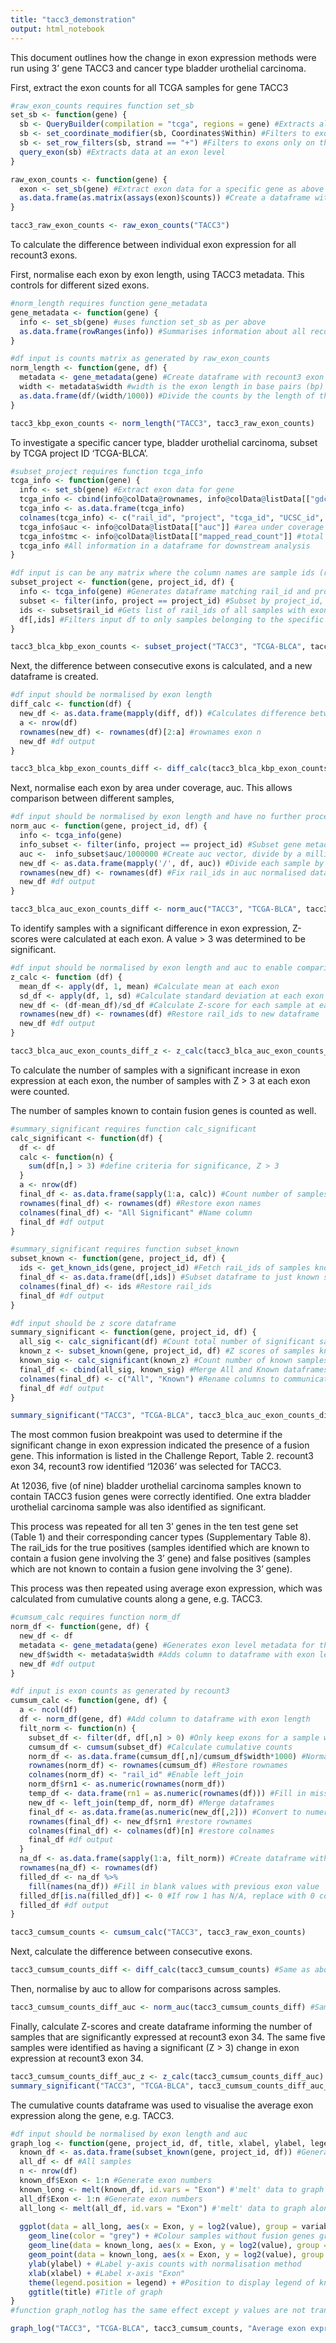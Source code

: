 ```yaml
---
title: "tacc3_demonstration"
output: html_notebook
---
```


This document outlines how the change in exon expression methods were run using 3' gene TACC3 and cancer type bladder urothelial carcinoma.

First, extract the exon counts for all TCGA samples for gene TACC3
```r
#raw_exon_counts requires function set_sb
set_sb <- function(gene) {
  sb <- QueryBuilder(compilation = "tcga", regions = gene) #Extracts all samples from TCGA with data at a specific gene, e.g. TACC3
  sb <- set_coordinate_modifier(sb, Coordinates$Within) #Filters to exons within the canonical boundaries of the gene
  sb <- set_row_filters(sb, strand == "+") #Filters to exons only on the same strand as the canonical transcript
  query_exon(sb) #Extracts data at an exon level
}

raw_exon_counts <- function(gene) {
  exon <- set_sb(gene) #Extract exon data for a specific gene as above
  as.data.frame(as.matrix(assays(exon)$counts)) #Create a dataframe with counts at each exon per the gene
}

tacc3_raw_exon_counts <- raw_exon_counts("TACC3")
```

To calculate the difference between individual exon expression for all recount3 exons.

First, normalise each exon by exon length, using TACC3 metadata. This controls for different sized exons.
```r
#norm_length requires function gene_metadata
gene_metadata <- function(gene) {
  info <- set_sb(gene) #uses function set_sb as per above
  as.data.frame(rowRanges(info)) #Summarises information about all recount3 exons in a dataframe
}

#df input is counts matrix as generated by raw_exon_counts
norm_length <- function(gene, df) {
  metadata <- gene_metadata(gene) #Create dataframe with recount3 exon metadata
  width <- metadata$width #width is the exon length in base pairs (bp)
  as.data.frame(df/(width/1000)) #Divide the counts by the length of the exon (width). width is divided by 1,000 to give kilo base pairs (kbp)
}

tacc3_kbp_exon_counts <- norm_length("TACC3", tacc3_raw_exon_counts)
```


To investigate a specific cancer type, bladder urothelial carcinoma, subset by TCGA project ID 'TCGA-BLCA'.

```r
#subset_project requires function tcga_info 
tcga_info <- function(gene) {
  info <- set_sb(gene) #Extract exon data for gene
  tcga_info <- cbind(info@colData@rownames, info@colData@listData[["gdc_cases.project.project_id"]], info@colData@listData[["gdc_cases.samples.submitter_id"]], info@colData@listData[["gdc_file_id"]], info@colData@listData[["gdc_cases.samples.sample_type"]]) #Extracts relevant gene metadata from the 841 metadata outputs provided by recount3, including internal/recount3/sample id (rail_id), project name (e.g. 'TCGA-BLCA', project_id), TCGA ID (tcga_id), UCSC ID (UCSC_id), and where is metastatic, primary tumour or solid tissue normal (sample_type)
  tcga_info <- as.data.frame(tcga_info)
  colnames(tcga_info) <- c("rail_id", "project", "tcga_id", "UCSC_id", "sample_type")
  tcga_info$auc <- info@colData@listData[["auc"]] #area under coverage value
  tcga_info$tmc <- info@colData@listData[["mapped_read_count"]] #total mapped count value, an alternative normalisation method not used in this thesis
  tcga_info #All information in a dataframe for downstream analysis
}

#df input is can be any matrix where the column names are sample ids (rail_ids)
subset_project <- function(gene, project_id, df) {
  info <- tcga_info(gene) #Generates dataframe matching rail_id and project_id
  subset <- filter(info, project == project_id) #Subset by project_id, e.g. 'TACC3-BLCA'
  ids <- subset$rail_id #Gets list of rail_ids of all samples with exon counts at a specific gene from one TCGA project
  df[,ids] #Filters input df to only samples belonging to the specific TCGA project
}

tacc3_blca_kbp_exon_counts <- subset_project("TACC3", "TCGA-BLCA", tacc3_kbp_exon_counts)
```

Next, the difference between consecutive exons is calculated, and a new dataframe is created.
```r
#df input should be normalised by exon length
diff_calc <- function(df) {
  new_df <- as.data.frame(mapply(diff, df)) #Calculates difference between all consecutive exons, where exon n - exon (n-1), e.g. exon 3 - exon 2
  a <- nrow(df)
  rownames(new_df) <- rownames(df)[2:a] #rownames exon n
  new_df #df output
}

tacc3_blca_kbp_exon_counts_diff <- diff_calc(tacc3_blca_kbp_exon_counts)
```

Next, normalise each exon by area under coverage, auc. This allows comparison between different samples, 
```r
#df input should be normalised by exon length and have no further processing within the sample to avoid overprocessing of data
norm_auc <- function(gene, project_id, df) {
  info <- tcga_info(gene)
  info_subset <- filter(info, project == project_id) #Subset gene metadata by project to match data inputs for auc normalisation
  auc <-  info_subset$auc/1000000 #Create auc vector, divide by a million for cpm
  new_df <- as.data.frame(mapply('/', df, auc)) #Divide each sample by its corresponding auc value
  rownames(new_df) <- rownames(df) #Fix rail_ids in auc normalised dataframe
  new_df #df output
}

tacc3_blca_auc_exon_counts_diff <- norm_auc("TACC3", "TCGA-BLCA", tacc3_blca_kbp_exon_counts_diff)
```

To identify samples with a significant difference in exon expression, Z-scores were calculated at each exon. A value > 3 was determined to be significant.
```r
#df input should be normalised by exon length and auc to enable comparisons between exons and samples
z_calc <- function (df) {
  mean_df <- apply(df, 1, mean) #Calculate mean at each exon
  sd_df <- apply(df, 1, sd) #Calculate standard deviation at each exon
  new_df <- (df-mean_df)/sd_df #Calculate Z-score for each sample at each exon
  rownames(new_df) <- rownames(df) #Restore rail_ids to new dataframe
  new_df #df output
}

tacc3_blca_auc_exon_counts_diff_z <- z_calc(tacc3_blca_auc_exon_counts_diff)
```
To calculate the number of samples with a significant increase in exon expression at each exon, the number of samples with Z > 3 at each exon were counted. 

The number of samples known to contain fusion genes is counted as well.
```r
#summary_significant requires function calc_significant
calc_significant <- function(df) {
  df <- df
  calc <- function(n) {
    sum(df[n,] > 3) #define criteria for significance, Z > 3
  }
  a <- nrow(df)
  final_df <- as.data.frame(sapply(1:a, calc)) #Count number of samples at each exon of significance 
  rownames(final_df) <- rownames(df) #Restore exon names 
  colnames(final_df) <- "All Significant" #Name column
  final_df #df output
}

#summary_significant requires function subset_known
subset_known <- function(gene, project_id, df) {
  ids <- get_known_ids(gene, project_id) #Fetch raiL_ids of samples known to contain fusion genes for that 3' gene
  final_df <- as.data.frame(df[,ids]) #Subset dataframe to just known samples
  colnames(final_df) <- ids #Restore rail_ids
  final_df #df output
}

#df input should be z score dataframe
summary_significant <- function(gene, project_id, df) {
  all_sig <- calc_significant(df) #Count total number of significant samples at each exon
  known_z <- subset_known(gene, project_id, df) #Z scores of samples known to contain fusion genes with that 3' gene
  known_sig <- calc_significant(known_z) #Count number of known samples that are significant at each exon
  final_df <- cbind(all_sig, known_sig) #Merge All and Known dataframes
  colnames(final_df) <- c("All", "Known") #Rename columns to communicate
  final_df #df output
}

summary_significant("TACC3", "TCGA-BLCA", tacc3_blca_auc_exon_counts_diff_z)
```

The most common fusion breakpoint was used to determine if the significant change in exon expression indicated the presence of a fusion gene. This information is listed in the Challenge Report, Table 2. recount3 exon 34, recount3 row identified '12036' was selected for TACC3. 

At 12036, five (of nine) bladder urothelial carcinoma samples known to contain TACC3 fusion genes were correctly identified. One extra bladder urothelial carcinoma sample was also identified as significant.

This process was repeated for all ten 3' genes in the ten test gene set (Table 1) and their corresponding cancer types (Supplementary Table 8). The rail_ids for the true positives (samples identified which are known to contain a fusion gene involving the 3' gene) and false positives (samples which are not known to contain a fusion gene involving the 3' gene).


This process was then repeated using average exon expression, which was calculated from cumulative counts along a gene, e.g. TACC3.

```r
#cumsum_calc requires function norm_df
norm_df <- function(gene, df) {
  new_df <- df
  metadata <- gene_metadata(gene) #Generates exon level metadata for the gene
  new_df$width <- metadata$width #Adds column to dataframe with exon length
  new_df #df output
}

#df input is exon counts as generated by recount3
cumsum_calc <- function(gene, df) {
  a <- ncol(df)
  df <- norm_df(gene, df) #Add column to dataframe with exon length
  filt_norm <- function(n) {
    subset_df <- filter(df, df[,n] > 0) #Only keep exons for a sample which are expresed, aka have >0 counts
    cumsum_df <- cumsum(subset_df) #Calculate cumulative counts
    norm_df <- as.data.frame(cumsum_df[,n]/cumsum_df$width*1000) #Normalise sample by cumulative width
    rownames(norm_df) <- rownames(cumsum_df) #Restore rownames
    colnames(norm_df) <- "rail_id" #Enable left_join
    norm_df$rn1 <- as.numeric(rownames(norm_df))
    temp_df <- data.frame(rn1 = as.numeric(rownames(df))) #Fill in missing exons
    new_df <- left_join(temp_df, norm_df) #Merge dataframes
    final_df <- as.data.frame(as.numeric(new_df[,2])) #Convert to numeric then dataframe
    rownames(final_df) <- new_df$rn1 #restore rownames
    colnames(final_df) <- colnames(df)[n] #restore colnames
    final_df #df output
  }
  na_df <- as.data.frame(sapply(1:a, filt_norm)) #Create dataframe with all samples
  rownames(na_df) <- rownames(df)
  filled_df <- na_df %>%
    fill(names(na_df)) #Fill in blank values with previous exon value
  filled_df[is.na(filled_df)] <- 0 #If row 1 has N/A, replace with 0 counts
  filled_df #df output
}

tacc3_cumsum_counts <- cumsum_calc("TACC3", tacc3_raw_exon_counts)
```

Next, calculate the difference between consecutive exons. 
```r
tacc3_cumsum_counts_diff <- diff_calc(tacc3_cumsum_counts) #Same as above
```

Then, normalise by auc to allow for comparisons across samples.
```r
tacc3_cumsum_counts_diff_auc <- norm_auc(tacc3_cumsum_counts_diff) #Same as above
```

Finally, calculate Z-scores and create dataframe informing the number of samples that are significantly expressed at recount3 exon 34. The same five samples were identified as having a significant (Z > 3) change in exon expression at recount3 exon 34.

```r
tacc3_cumsum_counts_diff_auc_z <- z_calc(tacc3_cumsum_counts_diff_auc) #Get Z-scores as per above
summary_significant("TACC3", "TCGA-BLCA", tacc3_cumsum_counts_diff_auc_z) #Generate summary dataframe as per above
```

The cumulative counts dataframe was used to visualise the average exon expression along the gene, e.g. TACC3.

```r
#df input should be normalised by exon length and auc
graph_log <- function(gene, project_id, df, title, xlabel, ylabel, legend) {
  known_df <- as.data.frame(subset_known(gene, project_id, df)) #Generate subset of samples known to contain fusion genes
  all_df <- df #All samples
  n <- nrow(df)
  known_df$Exon <- 1:n #Generate exon numbers
  known_long <- melt(known_df, id.vars = "Exon") #'melt' data to graph along a gene by sample
  all_df$Exon <- 1:n #Generate exon numbers
  all_long <- melt(all_df, id.vars = "Exon") #'melt' data to graph along a gene by sample
  
  ggplot(data = all_long, aes(x = Exon, y = log2(value), group = variable)) + #Transform values by log2
    geom_line(color = "grey") + #Colour samples without fusion genes grey
    geom_line(data = known_long, aes(x = Exon, y = log2(value), group = variable, color = variable)) + #Colour known samples by rail_id
    geom_point(data = known_long, aes(x = Exon, y = log2(value), group = variable, color = variable)) + #Colour known samples by rail_id
    ylab(ylabel) + #Label y-axis counts with normalisation method
    xlab(xlabel) + #Label x-axis "Exon"
    theme(legend.position = legend) + #Position to display legend of known fusion samples or none for no legend
    ggtitle(title) #Title of graph
} 
#function graph_notlog has the same effect except y values are not transformed by log2

graph_log("TACC3", "TCGA-BLCA", tacc3_cumsum_counts, "Average exon expression along TACC3 for all bladder urothelial carcinoma samples", "Exon #", "Cumulative counts (auc, kbp normalised) (cpm)", "right")
```


